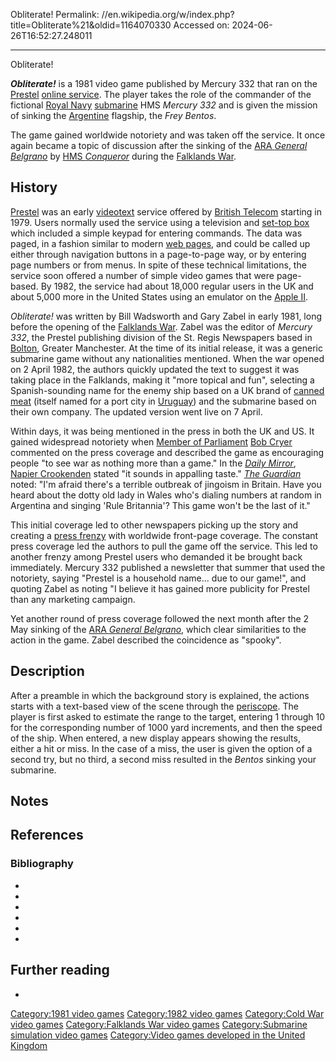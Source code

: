 Obliterate!
Permalink: //en.wikipedia.org/w/index.php?title=Obliterate%21&oldid=1164070330
Accessed on: 2024-06-26T16:52:27.248011



------
Obliterate!
{{Use dmy dates|date=May 2023}}
{{Infobox video game
| title = Obliterate!
| image = 
| alt = 
| caption = 
| developer = Bill Wadsworth, Gary Zabel
| publisher = Mercury 332
| series = 
| engine = 
| platforms = [[Prestel]]
| released = 1981, 1982
| genre = [[Simulation video game|Simulation]]
}}

'''''Obliterate!''''' is a 1981 video game published by Mercury 332 that ran on the [[Prestel]] [[online service]]. The player takes the role of the commander of the fictional [[Royal Navy]] [[submarine]] HMS ''Mercury 332'' and is given the mission of sinking the [[Argentina|Argentine]] flagship, the ''Frey Bentos''. 

The game gained worldwide notoriety and was taken off the service. It once again became a topic of discussion after the sinking of the [[ARA General Belgrano|ARA ''General Belgrano'']] by [[HMS Conqueror (S48)|HMS ''Conqueror'']] during the [[Falklands War]].

==History==
[[Prestel]] was an early [[Teletext|videotext]] service offered by [[British Telecom]] starting in 1979. Users normally used the service using a television and [[set-top box]] which included a simple keypad for entering commands. The data was paged, in a fashion similar to modern [[web pages]], and could be called up either through navigation buttons in a page-to-page way, or by entering page numbers or from menus. In spite of these technical limitations, the service soon offered a number of simple video games that were page-based. By 1982, the service had about 18,000 regular users in the UK and about 5,000 more in the United States using an emulator on the [[Apple II]].{{sfn|Zito|1982}}

''Obliterate!'' was written by Bill Wadsworth and Gary Zabel in early 1981, long before the opening of the [[Falklands War]]. Zabel was the editor of ''Mercury 332'', the Prestel publishing division of the St. Regis Newspapers based in [[Bolton]], Greater Manchester. At the time of its initial release, it was a generic submarine game without any nationalities mentioned. When the war opened on 2 April 1982, the authors quickly updated the text to suggest it was taking place in the Falklands, making it "more topical and fun",{{sfn|Time|1982}} selecting a Spanish-sounding name for the enemy ship based on a UK brand of [[Fray Bentos (food brand)|canned meat]] (itself named for a port city in [[Uruguay]]) and the submarine based on their own company. The updated version went live on 7 April.{{sfn|Micro|1981|p=310}}

Within days, it was being mentioned in the press in both the UK and US.{{sfn|UPI|1982}} It gained widespread notoriety when [[Member of Parliament (United Kingdom)|Member of Parliament]] [[Bob Cryer]] commented on the press coverage and described the game as encouraging people "to see war as nothing more than a game."{{sfn|Time|1982|p=55}} In the ''[[Daily Mirror]]'', [[Napier Crookenden]] stated "it sounds in appalling taste."{{sfn|Mirror|1982}} ''[[The Guardian]]'' noted: "I'm afraid there's a terrible outbreak of jingoism in Britain. Have you heard about the dotty old lady in Wales who's dialing numbers at random in Argentina and singing 'Rule Britannia'? This game won't be the last of it."{{sfn|Zito|1982}}

This initial coverage led to other newspapers picking up the story and creating a [[Media circus|press frenzy]] with worldwide front-page coverage.{{sfn|Micro|1981|p=310}} The constant press coverage led the authors to pull the game off the service.{{efn|The exact date is not mentioned, but "five days" and "a week" are,{{sfn|Day|1982|p=189}} which would be sometime around 12 April.}} This led to another frenzy among Prestel users who demanded it be brought back immediately. Mercury 332 published a newsletter that summer that used the notoriety, saying "Prestel is a household name... due to our game!", and quoting Zabel as noting "I believe it has gained more publicity for Prestel than any marketing campaign.{{sfn|Micro|1981|p=310}}

Yet another round of press coverage followed the next month after the 2 May sinking of the [[ARA General Belgrano|ARA ''General Belgrano'']], which clear similarities to the action in the game. Zabel described the coincidence as "spooky".{{sfn|Micro|1981|p=310}}

==Description==
After a preamble in which the background story is explained, the actions starts with a text-based view of the scene through the [[periscope]]. The player is first asked to estimate the range to the target, entering 1 through 10 for the corresponding number of 1000 yard increments, and then the speed of the ship. When entered, a new display appears showing the results, either a hit or miss. In the case of a miss, the user is given the option of a second try, but no third, a second miss resulted in the ''Bentos'' sinking your submarine.{{sfn|Zito|1982}}

==Notes==
{{notelist}}

==References==
{{reflist}}

===Bibliography===
* {{cite magazine |title=Sink the Frey Bentos! |magazine=Time |date=26 April 1982 |page=55 |url=https://content.time.com/time/subscriber/article/0,33009,922909,00.html |ref=CITEREFTime1982}}
* {{cite news
 |first=Tom |last=Zito
 |title=How to Become the Ruler of Queen's Navee
 |newspaper=The Washington Post
 |date=10 April 1982
|url=https://www.washingtonpost.com/archive/lifestyle/1982/04/10/how-to-become-the-ruler-of-queens-navee/8faea818-ece3-4b67-8728-e37ea27ba043/
}}
* {{cite magazine |title=Video game on war in Falklands stirred up heated controversy in Britain |url=https://archive.org/details/80-microcomputing-magazine-1982-08/page/n309/mode/2up |magazine=80 Micro |date=August 1982 |page=310 |ref=CITEREFMicro1981}}
* {{cite news
 |title=New video war game features Falkland Islands
 |newspaper=UPI
 |date=10 April 1982
|url=https://www.upi.com/Archives/1982/04/10/New-video-war-game-features-Falkland-Islands/7638387262800/
 |ref=CITEREFUPI1982
}}
* {{cite news
 |title=The TV War Game
 |newspaper=Daily Mirror
 |date=10 April 1982
|page=1
 |ref=CITEREFMirror1982
}}
* {{cite magazine
 |first=Micheal |last=Day
 |title=Telegaming
 |magazine=Compute!
 |date=October 1982
 |pages=189–190
 |url=https://archive.org/details/1982-10-compute-magazine/page/n189/mode/2up
}}

== Further reading ==
* {{cite web
|first=Michael|last=Hughes
 |title=Playing Jokes, or Funny Games and the Falklands War
|website=Medium
 |date=9 April 2023
 |url=https://medium.com/@flying-ginsu/playing-jokes-or-funny-games-and-the-falklands-war-9c41b096f264
}}
 
[[Category:1981 video games]]
[[Category:1982 video games]]
[[Category:Cold War video games]]
[[Category:Falklands War video games]]
[[Category:Submarine simulation video games]]
[[Category:Video games developed in the United Kingdom]]
